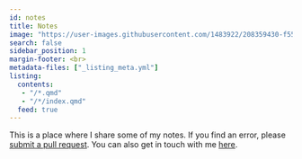 ```yaml
---
id: notes
title: Notes
image: "https://user-images.githubusercontent.com/1483922/208359430-f55d7503-3a98-4875-a35c-16314c9439d0.png"
search: false
sidebar_position: 1
margin-footer: <br>
metadata-files: ["_listing_meta.yml"]
listing:
  contents: 
   - "/*.qmd"
   - "/*/index.qmd"
  feed: true
---
```


This is a place where I share some of my notes. If you find an error, please [submit a pull request](https://github.com/hamelsmu/hamel-site/tree/master/notes). You can also get in touch with me [here](../index.qmd).
